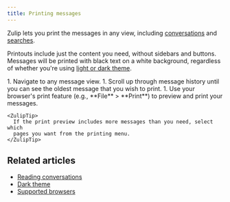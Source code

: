 ```yaml
---
title: Printing messages
---
```



Zulip lets you print the messages in any view, including
[conversations](/help/reading-conversations) and
[searches](/help/search-for-messages).

Printouts include just the content you need, without sidebars and buttons.
Messages will be printed with black text on a white background, regardless of
whether you're using [light or dark theme](/help/dark-theme).

<Tabs>
  <TabItem label="Web">
    <Steps>
      1. Navigate to any message view.
      1. Scroll up through message history until you can see the oldest message that
         you wish to print.
      1. Use your browser's print feature (e.g., **File** > **Print**) to preview
         and print your messages.
    </Steps>

    <ZulipTip>
      If the print preview includes more messages than you need, select which
      pages you want from the printing menu.
    </ZulipTip>
  </TabItem>
</Tabs>

## Related articles

* [Reading conversations](/help/reading-conversations)
* [Dark theme](/help/dark-theme)
* [Supported browsers](/help/supported-browsers)
